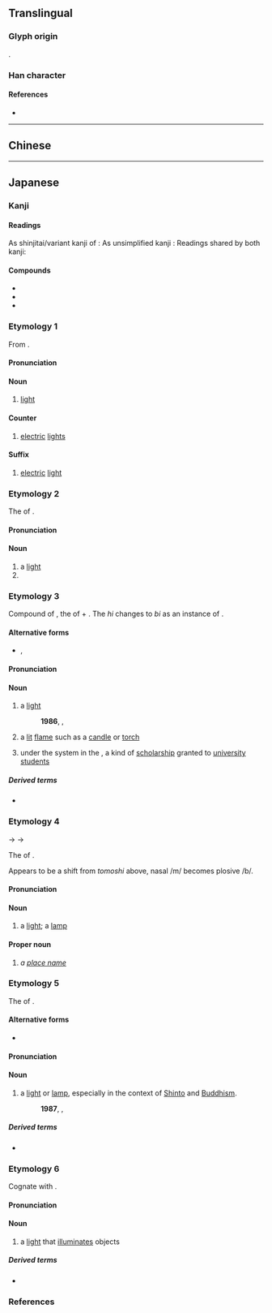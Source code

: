 {{also|燈}}
{{character info/new}}
==Translingual==
{{ja-forms|[[灯]]|[[灯]]|[[燈]]}}

===Glyph origin===
{{Han compound|火|丁|c1=s|c2=p|ls=psc}}.

===Han character===
{{Han char|rn=86|rad=火|as=02|sn=6|four=|canj=FMN|ids=⿰火丁}}

====References====
* {{Han ref|kx=0665.060|dkj=18855|dj=1075.030|hdz=32188.030|uh=706F|ud=28783}}

----

==Chinese==
{{zh-see|燈}}

----

==Japanese==

===Kanji===
{{ja-kanji|grade=4|kyu=燈|rs=火02}}

====Readings====
As shinjitai/variant kanji of {{ja-l|燈}}:
{{ja-readings
|goon=とう
|kanon=とう
|kanyoon=とん
}}
As unsimplified kanji {{ja-l||灯}}:
{{ja-readings
|goon=ちょう<ちやう
|kanon=てい
|toon=ちん
}}
Readings shared by both kanji:
{{ja-readings
|kun=あかし-, あか-り, とぼ-し, とぼ-す, とぼ-る, とも-し, ともしび-, とも-す, とも-る, ひ-, ほ-
|nanori=
}}

====Compounds====
{{der-top|Compounds}}
* {{ja-r|灯%籠|とう%ろう}}
* {{ja-r|幻%灯|げん%とう}}
* {{ja-r|提%灯|ちょう%ちん}}
{{der-bottom}}

===Etymology 1===
{{ja-kanjitab|とう|yomi=o}}
From {{der|ja|ltc|sort=|-}} {{ltc-l|燈}}.

====Pronunciation====
{{ja-pron|y=o|とう|acc=1|acc_ref=DJR}}

====Noun====
{{ja-noun|kyu=燈|とう}}

# [[light]]

====Counter====
{{ja-pos|counter|kyu=燈|とう}}

# [[electric]] [[light]]s

====Suffix====
{{ja-pos|suffix|kyu=燈|とう}}

# [[electric]] [[light]]

===Etymology 2===
{{ja-kanjitab|ともし|yomi=k}}
The {{m|ja|連用形|tr=ren'yōkei||stem or continuative form}} of {{m|ja|点す|tr=tomosu||to [[light]]}}.

====Pronunciation====
{{ja-pron|y=k|ともし|acc=0|acc2=3|acc_ref=DJR|acc2_ref=DJR}}

====Noun====
{{ja-noun|kyu=燈|ともし}}

# a [[light]]
# {{altspelling|lang=ja|照射||a [[torch]] used to [[bait]] [[deer]]}}

===Etymology 3===
{{ja-kanjitab|ともしび|yomi=k}}
Compound of {{m|ja|点し|tr=tomoshi}}, the {{m|ja|連用形|tr=ren'yōkei||stem or continuative form}} of {{m|ja|点す|tr=tomosu||to [[light]]}} + {{m|ja|火|tr=hi||[[fire]]}}. The ''hi'' changes to ''bi'' as an instance of {{rendaku|sort=ともしひ}}.

====Alternative forms====
* {{ja-l|灯火}}, {{ja-l|燭}}

====Pronunciation====
{{ja-pron|y=k|ともしび|acc=0|acc2=3|acc_ref=DJR|acc2_ref=DJR}}

====Noun====
{{ja-noun|kyu=燈|ともしび}}

# a [[light]]
#: '''1986''', {{w2|ja|井上あずみ}}, {{w2|ja|pref=「|suf=」|君をのせて (井上あずみの曲)|君をのせて}}
#:: {{ja-usex|[...]　[[君]]を[[隠す|かくして]]　[[輝く]][[瞳]][[煌めく|きらめく]] '''灯'''　[[地球]]は[[回る|まわる]]君を[[乗せる|のせて]]　[...]|[...]　きみ を かくして　かがやく ひとみ きらめく '''ともしび'''　ちきゅう は まわる きみ を のせて　[...]|rom=...kimi o kakushite, kagayaku hitomi kirameku '''tomoshibi''', chikyū wa mawaru kimi wo nosete, ...|sort=ともしひ}}
# a [[lit]] [[flame]] such as a [[candle]] or [[torch]]
# {{lb|ja|sort=ともしび|historical|obsolete}} under the {{w|Ritsuryō}} system in the {{w|Heian period}}, a kind of [[scholarship]] granted to [[university]] [[student]]s

=====Derived terms=====
* {{ja-r|灯%消えんとして光を増す|ともしび% きえん として ひかり を ます}}

===Etymology 4===
{{ja-kanjitab|とぼし|yomi=k}}
{{IPAchar|/tomosi/}} → {{IPAchar|/tobosi/}} → {{IPAchar|/toboɕi/}}

The {{m|ja|連用形|tr=ren'yōkei||stem or continuative form}} of {{m|ja|点す|tr=tobosu||to [[light]]|pos=archaic}}.

Appears to be a shift from ''tomoshi'' above, nasal /m/ becomes plosive /b/.

====Pronunciation====
{{ja-pron|y=k|とぼし|acc=0|acc2=3|acc_ref=DJR|acc2_ref=DJR}}

====Noun====
{{ja-noun|kyu=燈|とぼし}}

# {{lb|ja|archaic|sort=とほし}} a [[light]]; a [[lamp]]

====Proper noun====
{{ja-pos|proper|とぼし}}

# ''a [[place name]]''

===Etymology 5===
{{ja-kanjitab|あかし|yomi=k}}
The {{m|ja|連用形|tr=ren'yōkei||stem or continuative form}} of {{m|ja|明かす|tr=akasu||to [[pass]]}}.

====Alternative forms====
* {{ja-l|明かし}}

====Pronunciation====
{{ja-pron|y=k|あかし|acc=0|acc_ref=DJR}}

====Noun====
{{ja-noun|kyu=燈|あかし}}
# a [[light]] or [[lamp]], especially in the context of [[Shinto]] and [[Buddhism]].
#: '''1987''', {{w2|ja|坂本冬美}}, {{w2|ja|pref=「|suf=」|あばれ太鼓}}
#:: {{ja-usex|[[櫓%太%鼓]]の'''灯'''が[[揺れる|ゆれて]][[揃う|揃い]][[浴衣]]の[[夏]]が[[行く|ゆく]]|やぐら%-だい%こ の '''あかし''' が ゆれて そろい ゆかた の なつ が ゆく|sort=あかし}} 

=====Derived terms=====
* {{ja-r|御%灯|み%あかし|[[lighted]] [[lamp]] used as a [[religious]] [[offering]]}}

===Etymology 6===
{{ja-kanjitab|ひ|yomi=k}}
Cognate with {{m|ja|火|tr=hi||[[fire]]}}.

====Pronunciation====
{{ja-pron|y=k|ひ|acc=1|acc_ref=DJR}}

====Noun====
{{ja-noun|kyu=燈|ひ}}

# a [[light]] that [[illuminates]] objects

=====Derived terms=====
* {{ja-r|灯%涼し|ひ%すずし|[[coolness]] of [[twinkle|twinkling]] lights}}

===References===
<references/>